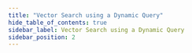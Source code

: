 ```yaml
---
title: "Vector Search using a Dynamic Query"
hide_table_of_contents: true
sidebar_label: Vector Search using a Dynamic Query
sidebar_position: 2
---
```





<LanguageSwitcher supportedLanguages={supportedLanguages} />

<LanguageContent language="csharp">
   <VectorSearchUsingDynamicQueryCsharp />
</LanguageContent>


<!---
### Vector Search
- [RavenDB as a vector database](../../ai-integration/vector-search/ravendb-as-vector-database)
- [Vector search using a static index](../../ai-integration/vector-search/vector-search-using-static-index)
- [Data types for vector search](../../ai-integration/vector-search/data-types-for-vector-search)

### Querying
- [Query overview](../../client-api/session/querying/how-to-query)
- [Full-text search](../../client-api/session/querying/text-search/full-text-search)


-->